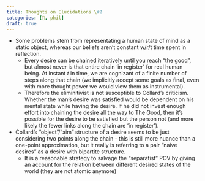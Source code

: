 ```yaml
---
title: Thoughts on Elucidations \#1
categories: [🔴, phil]
draft: true
---
```


- Some problems stem from representating a human state of mind as a static 
  object, whereas our beliefs aren't constant w/r/t time spent in reflection.
  - Every desire can be chained iteratively until you reach "the good", but 
    almost never is that entire chain 'in register' for real human being. At 
    instant $t$ in time, we are cognizant of a finite number of steps along 
    that chain (we implicitly accept some goals as final, even with more 
    thought power we would view them as instrumental).
  - Therefore the eliminitivist is not susceptible to Collard's criticism. 
    Whether the man's desire was satisfied would be dependent on his mental 
    state while having the desire. If he did not invest enough effort into 
    chaining the desire all the way to The Good, then it's possible for the 
    desire to be satisfied but the person not (and more likely the fewer links 
    along the chain are 'in register').
- Collard's "object"/"aim" structure of a desire seems to be just considering 
  two points along the chain - this is still more nuance than a one-point 
  approximation, but it really is referring to a pair "naive desires" as a 
  desire with bipartite structure.
  - It is a reasonable strategy to salvage the "separatist" POV by giving an
    account for the relation between different desired states of the world 
    (they are not atomic anymore)
